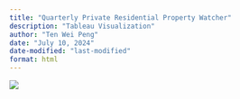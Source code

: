 ```yaml
---
title: "Quarterly Private Residential Property Watcher"
description: "Tableau Visualization"
author: "Ten Wei Peng"
date: "July 10, 2024"
date-modified: "last-modified"
format: html
---
```


[![](/images/quarterly_price.PNG)](https://public.tableau.com/app/profile/wei.peng.ten/viz/in-Class_2/QuaterlyPrivateResidentialPropertyWatcher2023-2024Q1){target="_blank"}
